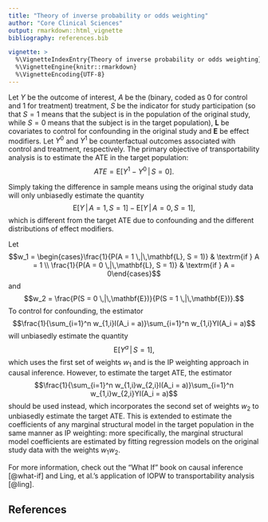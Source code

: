 ```yaml
---
title: "Theory of inverse probability or odds weighting"
author: "Core Clinical Sciences"
output: rmarkdown::html_vignette
bibliography: references.bib

vignette: >
  %\VignetteIndexEntry{Theory of inverse probability or odds weighting}
  %\VignetteEngine{knitr::rmarkdown}
  %\VignetteEncoding{UTF-8}
---
```


\newcommand{\given}{\,|\,}
\newcommand{\E}{\mathrm{E}}

Let $Y$ be the outcome of interest, $A$ be the (binary, coded as 0 for control and 1 for treatment) treatment, $S$ be the indicator for study participation (so that $S=1$ means that the subject is in the population of the original study, while $S = 0$ means that the subject is in the target population), $\mathbf{L}$ be covariates to control for confounding in the original study and $\mathbf{E}$ be effect modifiers. Let $Y^0$ and $Y^1$ be counterfactual outcomes associated with control and treatment, respectively. The primary objective of transportability analysis is to estimate the ATE in the target population:
$$ATE = \E[Y^1 - Y^0 \given S = 0].$$

Simply taking the difference in sample means using the original study data will only unbiasedly estimate the quantity
$$\E[Y \given A = 1, S = 1] - \E[Y \given A = 0, S = 1],$$
which is different from the target ATE due to confounding and the different distributions of effect modifiers.

Let
$$w_1 = \begin{cases}\frac{1}{P(A = 1 \given \mathbf{L}, S = 1)} & \textrm{if } A = 1 \\ \frac{1}{P(A = 0 \given \mathbf{L}, S = 1)} & \textrm{if } A = 0\end{cases}$$
and
$$w_2 = \frac{P(S = 0 \given \mathbf{E})}{P(S = 1 \given \mathbf{E})}.$$
To control for confounding, the estimator
$$\frac{1}{\sum_{i=1}^n w_{1,i}I(A_i = a)}\sum_{i=1}^n w_{1,i}YI(A_i = a)$$
will unbiasedly estimate the quantity
$$\E[Y^a \given S = 1],$$
which uses the first set of weights $w_1$ and is the IP weighting approach in causal inference. However, to estimate the target ATE, the estimator
$$\frac{1}{\sum_{i=1}^n w_{1,i}w_{2,i}I(A_i = a)}\sum_{i=1}^n w_{1,i}w_{2,i}YI(A_i = a)$$
should be used instead, which incorporates the second set of weights $w_2$ to unbiasedly estimate the target ATE. This is extended to estimate the coefficients of any marginal structural model in the target population in the same manner as IP weighting: more specifically, the marginal structural model coefficients are estimated by fitting regression models on the original study data with the weights $w_1w_2$.

For more information, check out the "What If" book on causal inference [@what-if] and Ling, et al.'s application of IOPW to transportability analysis [@ling].

## References

::: {#refs}
:::